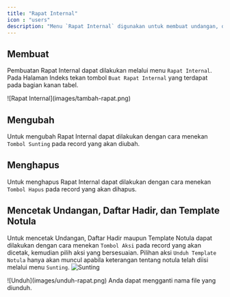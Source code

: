 ```yaml
---
title: "Rapat Internal"
icon : "users"
description: "Menu `Rapat Internal` digunakan untuk membuat undangan, daftar hadir dan template notula Rapat Internal."
---
```


## Membuat
Pembuatan Rapat Internal dapat dilakukan melalui menu `Rapat Internal`. Pada Halaman Indeks tekan tombol `Buat Rapat Internal` yang terdapat pada bagian kanan tabel.
<Frame caption="Tampilan Membuat Rapat Internal">
    ![Rapat Internal](images/tambah-rapat.png)
</Frame>

## Mengubah

Untuk mengubah Rapat Internal dapat dilakukan dengan cara menekan `Tombol Sunting` pada record yang akan diubah.

## Menghapus

Untuk menghapus Rapat Internal dapat dilakukan dengan cara menekan `Tombol Hapus` pada record yang akan dihapus.

## Mencetak Undangan, Daftar Hadir, dan Template Notula

Untuk mencetak Undangan, Daftar Hadir maupun Template Notula dapat dilakukan dengan cara menekan `Tombol Aksi` pada record yang akan dicetak, kemudian pilih aksi yang bersesuaian.
<Warning>
    Pilihan aksi `Unduh Template Notula` hanya akan muncul apabila keterangan tentang notula telah diisi melalui menu `Sunting`.
    <Frame caption="Tampilan Sunting Keterangan Notula">
    ![Sunting](images/edit-rapat.png)
</Frame>
</Warning>

<Frame caption="Tampilan Cetak">
    ![Unduh](images/unduh-rapat.png)
</Frame>

<Tip>
    Anda dapat mengganti nama file  yang diunduh.
</Tip>
